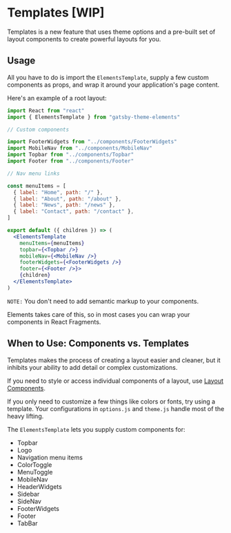 # Templates [WIP]

Templates is a new feature that uses theme options and a pre-built set of layout components to create powerful layouts for you.

## Usage

All you have to do is import the `ElementsTemplate`, supply a few custom components as props, and wrap it around your application's page content.

Here's an example of a root layout:

```jsx
import React from "react"
import { ElementsTemplate } from "gatsby-theme-elements"

// Custom components

import FooterWidgets from "../components/FooterWidgets"
import MobileNav from "../components/MobileNav"
import Topbar from "../components/Topbar"
import Footer from "../components/Footer"

// Nav menu links

const menuItems = [
  { label: "Home", path: "/" },
  { label: "About", path: "/about" },
  { label: "News", path: "/news" },
  { label: "Contact", path: "/contact" },
]

export default ({ children }) => (
  <ElementsTemplate
    menuItems={menuItems}
    topbar={<Topbar />}
    mobileNav={<MobileNav />}
    footerWidgets={<FooterWidgets />}
    footer={<Footer />}>
    {children}
  </ElementsTemplate>
)
```

`NOTE:` You don't need to add semantic markup to your components.

Elements takes care of this, so in most cases you can wrap your components in React Fragments.

## When to Use: Components vs. Templates

Templates makes the process of creating a layout easier and cleaner, but it inhibits your ability to add detail or complex customizations.

If you need to style or access individual components of a layout, use [Layout Components](/layout-components).

If you only need to customize a few things like colors or fonts, try using a template. Your configurations in `options.js` and `theme.js` handle most of the heavy lifting.

The `ElementsTemplate` lets you supply custom components for:

- Topbar
- Logo
- Navigation menu items
- ColorToggle
- MenuToggle
- MobileNav
- HeaderWidgets
- Sidebar
- SideNav
- FooterWidgets
- Footer
- TabBar
